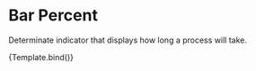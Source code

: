 
<Meta title="Components/Loading States/Bar Percent" component={BarPercent} />

# Bar Percent

Determinate indicator that displays how long a process will take.


<Canvas>
  <Story
    name="Bar Percent"
    args={{ max: 100, value: 60 }}
    argTypes={{
      max: {
        description:
          'The maximum allowed value and should not be equal to min.',
      },
      value: {
        description:
          'The value of the progress indicator for the determinate and buffer variants.',
      },
      className: {
        table: { disable: true },
      },
      isFetchingValue: {
        description:
          'Applies styles to show that the value is being retrieved.',
      },
      narrow: {
        description: 'Decreases the height of the bar.',
      },
      rounded: {
        description: 'Applies a `border-radius` to the bar.',
      },
      valueBuffer: {
        description: 'The value for the buffer variant.',
      },
    }}
  >
    {Template.bind()}
  </Story>
</Canvas>

<ArgsTable story="Bar Percent" sort="requiredFirst" />
